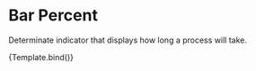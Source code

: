 
<Meta title="Components/Loading States/Bar Percent" component={BarPercent} />

# Bar Percent

Determinate indicator that displays how long a process will take.


<Canvas>
  <Story
    name="Bar Percent"
    args={{ max: 100, value: 60 }}
    argTypes={{
      max: {
        description:
          'The maximum allowed value and should not be equal to min.',
      },
      value: {
        description:
          'The value of the progress indicator for the determinate and buffer variants.',
      },
      className: {
        table: { disable: true },
      },
      isFetchingValue: {
        description:
          'Applies styles to show that the value is being retrieved.',
      },
      narrow: {
        description: 'Decreases the height of the bar.',
      },
      rounded: {
        description: 'Applies a `border-radius` to the bar.',
      },
      valueBuffer: {
        description: 'The value for the buffer variant.',
      },
    }}
  >
    {Template.bind()}
  </Story>
</Canvas>

<ArgsTable story="Bar Percent" sort="requiredFirst" />
